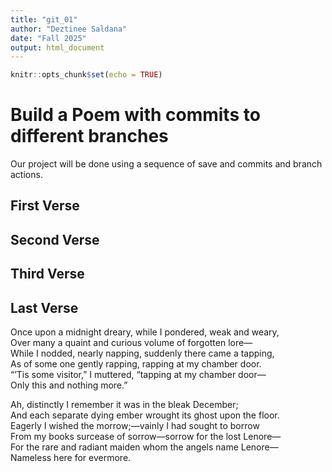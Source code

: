 ```yaml
---
title: "git_01"
author: "Deztinee Saldana"
date: "Fall 2025"
output: html_document
---
```


```r
knitr::opts_chunk$set(echo = TRUE)
```
# Build a Poem with commits to different branches
Our project will be done using a sequence of save and commits and branch actions.
<!-- Do not modify or change any text in "!--" bracketed areas such as this --- these are instructions to
you, if you change any of this the git program will notice it and compromise your git merging strategy !-->

## First Verse 
<!--Put the first five lines of a poem by Lewis Carrol in this section!-->

## Second Verse
<!--Put the first five lines of a poem by Robert Frost here!-->

## Third Verse
<!--Put the first two verses of The Walrus and the Carpenter here!-->

## Last Verse
<!--Put a short poem you created using chatGPT of 20 to 30 lines,here!-->
Once upon a midnight dreary, while I pondered, weak   and weary,  
Over many a quaint and curious volume of forgotten lore—  
While I nodded, nearly napping, suddenly there came a tapping,  
As of some one gently rapping, rapping at my chamber door.  
“’Tis some visitor,” I muttered, “tapping at my chamber door—  
Only this and nothing more.”  
  
Ah, distinctly I remember it was in the bleak   December;  
And each separate dying ember wrought its ghost upon the floor.  
Eagerly I wished the morrow;—vainly I had sought to   borrow  
From my books surcease of sorrow—sorrow for the lost  Lenore—  
For the rare and radiant maiden whom the angels name Lenore—  
Nameless here for evermore.  
